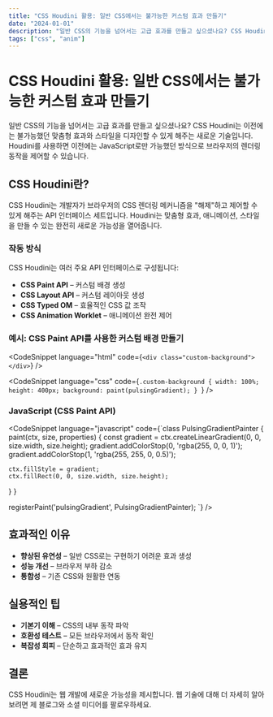 ```yaml
---
title: "CSS Houdini 활용: 일반 CSS에서는 불가능한 커스텀 효과 만들기"
date: "2024-01-01"
description: "일반 CSS의 기능을 넘어서는 고급 효과를 만들고 싶으셨나요? CSS Houdini는 이전에는 불가능했던 맞춤형 효과와 스타일을 디자인할 수 있게 해주는 새로운 기술입니다. CSS Houdini가 웹사이트 구축 방식을 어떻게 변화시킬 수 있는지 알아보세요."
tags: ["css", "anim"]
---
```


# CSS Houdini 활용: 일반 CSS에서는 불가능한 커스텀 효과 만들기

일반 CSS의 기능을 넘어서는 고급 효과를 만들고 싶으셨나요? CSS Houdini는 이전에는 불가능했던 맞춤형 효과와 스타일을 디자인할 수 있게 해주는 새로운 기술입니다. Houdini를 사용하면 이전에는 JavaScript로만 가능했던 방식으로 브라우저의 렌더링 동작을 제어할 수 있습니다.

## CSS Houdini란?

CSS Houdini는 개발자가 브라우저의 CSS 렌더링 메커니즘을 "해제"하고 제어할 수 있게 해주는 API 인터페이스 세트입니다. Houdini는 맞춤형 효과, 애니메이션, 스타일을 만들 수 있는 완전히 새로운 가능성을 열어줍니다.

### 작동 방식

CSS Houdini는 여러 주요 API 인터페이스로 구성됩니다:

-   **CSS Paint API** – 커스텀 배경 생성
-   **CSS Layout API** – 커스텀 레이아웃 생성
-   **CSS Typed OM** – 효율적인 CSS 값 조작
-   **CSS Animation Worklet** – 애니메이션 완전 제어

### 예시: CSS Paint API를 사용한 커스텀 배경 만들기

<CodeSnippet language="html" code={`<div class="custom-background"></div>`} />

<CodeSnippet
    language="css"
    code={`.custom-background {
  width: 100%;
  height: 400px;
  background: paint(pulsingGradient);
}
`}
/>

### JavaScript (CSS Paint API)

<CodeSnippet language="javascript" code={`class PulsingGradientPainter {
  paint(ctx, size, properties) {
    const gradient = ctx.createLinearGradient(0, 0, size.width, size.height);
    gradient.addColorStop(0, 'rgba(255, 0, 0, 1)');
    gradient.addColorStop(1, 'rgba(255, 255, 0, 0.5)');

    ctx.fillStyle = gradient;
    ctx.fillRect(0, 0, size.width, size.height);
  }
}

registerPaint('pulsingGradient', PulsingGradientPainter);
`} />

## 효과적인 이유

-   **향상된 유연성** – 일반 CSS로는 구현하기 어려운 효과 생성
-   **성능 개선** – 브라우저 부하 감소
-   **통합성** – 기존 CSS와 원활한 연동

## 실용적인 팁

-   **기본기 이해** – CSS의 내부 동작 파악
-   **호환성 테스트** – 모든 브라우저에서 동작 확인
-   **복잡성 회피** – 단순하고 효과적인 효과 유지

## 결론

CSS Houdini는 웹 개발에 새로운 가능성을 제시합니다. 웹 기술에 대해 더 자세히 알아보려면 제 블로그와 소셜 미디어를 팔로우하세요.
